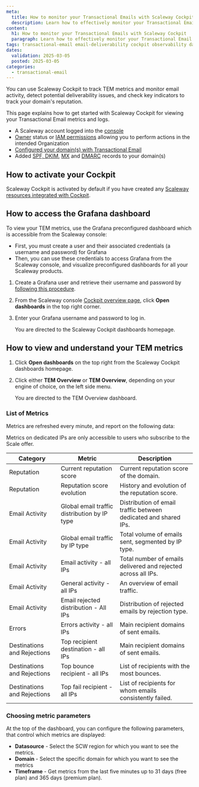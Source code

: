 ```yaml
---
meta:
  title: How to monitor your Transactional Emails with Scaleway Cockpit
  description: Learn how to effectively monitor your Transactional Email using Scaleway Cockpit for optimal deliverability and performance.
content:
  h1: How to monitor your Transactional Emails with Scaleway Cockpit
  paragraph: Learn how to effectively monitor your Transactional Email using Scaleway Cockpit for optimal deliverability and performance.
tags: transactional-email email-deliverability cockpit observability dashboard metrics logs alerts
dates:
  validation: 2025-03-05
  posted: 2025-03-05
categories:
  - transactional-email
---
```



You can use Scaleway Cockpit to track TEM metrics and monitor email activity, detect potential deliverability issues, and check key indicators to track your domain's reputation.

This page explains how to get started with Scaleway Cockpit for viewing your Transactional Email metrics and logs.

<Requirements />

- A Scaleway account logged into the [console](https://console.scaleway.com)
- [Owner](/iam/concepts/#owner) status or [IAM permissions](/iam/concepts/#permission) allowing you to perform actions in the intended Organization
- [Configured your domain(s) with Transactional Email](/transactional-email/how-to/configure-domain-with-transactional-email/)
- Added [SPF, DKIM](/transactional-email/how-to/add-spf-dkim-records-to-your-domain/), [MX](/transactional-email/how-to/add-mx-record-to-your-domain/) and [DMARC](/transactional-email/how-to/add-dmarc-record/) records to your domain(s)

## How to activate your Cockpit

Scaleway Cockpit is activated by default if you have created any [Scaleway resources integrated with Cockpit](/cockpit/reference-content/cockpit-limitations/#product-integration-into-cockpit).

## How to access the Grafana dashboard

To view your TEM metrics, use the Grafana preconfigured dashboard which is accessible from the Scaleway console:
  - First, you must create a user and their associated credentials (a username and password) for Grafana
  - Then, you can use these credentials to access Grafana from the Scaleway console, and visualize preconfigured dashboards for all your Scaleway products.

1. Create a Grafana user and retrieve their username and password by [following this procedure](/cockpit/how-to/retrieve-grafana-credentials/).

2. From the Scaleway console [Cockpit overview page](https://console.scaleway.com/cockpit/overview), click **Open dashboards** in the top right corner.

3. Enter your Grafana username and password to log in.

    You are directed to the Scaleway Cockpit dashboards homepage.

## How to view and understand your TEM metrics

1. Click **Open dashboards** on the top right from the Scaleway Cockpit dashboards homepage.
2. Click either **TEM Overview** or **TEM Overview**, depending on your engine of choice, on the left side menu.

    You are directed to the TEM Overview dashboard.

### List of Metrics

Metrics are refreshed every minute, and report on the following data:

<Message type="important">
  Metrics on dedicated IPs are only accessible to users who subscribe to the Scale offer.
</Message>

| Category | Metric | Description |
| --- | --- | --- |
| Reputation | Current reputation score | Current reputation score of the domain. |
| Reputation | Reputation score evolution | History and evolution of the reputation score. |
| Email Activity | Global email traffic distribution by IP type | Distribution of email traffic between dedicated and shared IPs. |
| Email Activity | Global email traffic by IP type | Total volume of emails sent, segmented by IP type. |
| Email Activity | Email activity - all IPs | Total number of emails delivered and rejected across all IPs. |
| Email Activity | General activity - all IPs | An overview of email traffic. |
| Email Activity | Email rejected distribution - All IPs | Distribution of rejected emails by rejection type. |
| Errors | Errors activity - all IPs | Main recipient domains of sent emails. |
| Destinations and Rejections | Top recipient destination - all IPs | Main recipient domains of sent emails. |
| Destinations and Rejections | Top bounce recipient - all IPs | List of recipients with the most bounces. |
| Destinations and Rejections | Top fail recipient - all IPs | List of recipients for whom emails consistently failed. |


### Choosing metric parameters

At the top of the dashboard, you can configure the following parameters, that control which metrics are displayed:

- **Datasource** - Select the SCW region for which you want to see the metrics.
- **Domain** - Select the specific domain for which you want to see the metrics
- **Timeframe** - Get metrics from the last five minutes up to 31 days (free plan) and 365 days (premium plan).